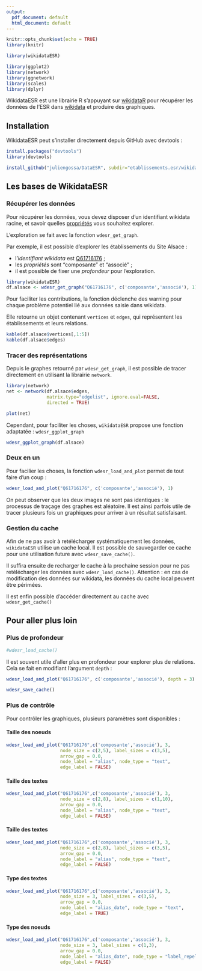 ```yaml
---
output:
  pdf_document: default
  html_document: default
---
```



```r
knitr::opts_chunk$set(echo = TRUE)
library(knitr)

library(wikidataESR)

library(ggplot2)
library(network)
library(ggnetwork)
library(scales)
library(dplyr)
```

WikidataESR est une librairie R s'appuyant sur [wikidataR](https://cran.r-project.org/web/packages/WikidataR/index.html) pour récupérer les données de l'ESR dans [wikidata](https://www.wikidata.org) et produire des graphiques.

## Installation 

WikidataESR peut s'installer directement depuis GitHub avec devtools :

```r
install.packages("devtools")
library(devtools)

install_github("juliengossa/DataESR", subdir="etablissements.esr/wikidataESR")
```

## Les bases de WikidataESR

### Récupérer les données

Pour récupérer les données, vous devez disposer d'un identifiant wikidata racine, et savoir quelles [propriétés](https://github.com/juliengossa/DataESR/tree/master/etablissements.esr#liste-proprietes) vous souhaitez explorer.

L'exploration se fait avec la fonction `wdesr_get_graph`.

Par exemple, il est possible d'explorer les établissements du Site Alsace :

- l'_identifiant wikidata_ est [Q61716176](https://www.wikidata.org/wiki/Q61716176) ;
- les _propriétés_ sont "composante" et "associé" ;
- il est possible de fixer une _profondeur_ pour l'exploration.


```r
library(wikidataESR)
df.alsace <- wdesr_get_graph("Q61716176", c('composante','associé'), 1)
```

Pour faciliter les contributions, la fonction déclenche des warning pour chaque problème potentiel lié aux données saisie dans wikidata. 

Elle retourne un objet contenant `vertices` et `edges`, qui représentent les établissements et leurs relations.

```r
kable(df.alsace$vertices[,1:5])
kable(df.alsace$edges)
```

### Tracer des représentations

Depuis le graphes retourné par `wdesr_get_graph`, il est possible de tracer directement en utilisant la librairie `network`.

```r
library(network)
net <- network(df.alsace$edges,
               matrix.type="edgelist", ignore.eval=FALSE,
               directed = TRUE)

plot(net)
```

Cependant, pour faciliter les choses, `wikidataESR` propose une fonction adaptatée : `wdesr_ggplot_graph`

```r
wdesr_ggplot_graph(df.alsace)
```

### Deux en un

Pour facilier les choses, la fonction `wdesr_load_and_plot` permet de tout faire d'un coup :

```r
wdesr_load_and_plot("Q61716176", c('composante','associé'), 1)
```

On peut observer que les deux images ne sont pas identiques : le processus de traçage des graphes est aléatoire. Il est ainsi parfois utile de tracer plusieurs fois un graphiques pour arriver à un résultat satisfaisant.

### Gestion du cache

Afin de ne pas avoir à retélécharger systématiquement les données, `wikidataESR` utilise un cache local. Il est possible de sauvegarder ce cache pour une utilisation future avec `wdesr_save_cache()`.

Il suffira ensuite de recharger le cache à la prochaine session pour ne pas retélécharger les données avec `wdesr_load_cache()`. Attention : en cas de modification des données sur wikidata, les données du cache local peuvent être périmées.

Il est enfin possible d'accéder directement au cache avec `wdesr_get_cache()`


## Pour aller plus loin

### Plus de profondeur 

```r
#wdesr_load_cache()
```

Il est souvent utile d'aller plus en profondeur pour explorer plus de relations. Cela se fait en modifiant l'argument `depth` :

```r
wdesr_load_and_plot("Q61716176", c('composante','associé'), depth = 3)
```

```r
wdesr_save_cache()
```


### Plus de contrôle 

Pour contrôler les graphiques, plusieurs paramètres sont disponibles :

#### Taille des noeuds 

```r
wdesr_load_and_plot("Q61716176",c('composante','associé'), 3,
                    node_size = c(2,5), label_sizes = c(3,5), 
                    arrow_gap = 0.0,
                    node_label = "alias", node_type = "text",
                    edge_label = FALSE)
```

#### Taille des textes

```r
wdesr_load_and_plot("Q61716176",c('composante','associé'), 3,
                    node_size = c(2,8), label_sizes = c(1,10), 
                    arrow_gap = 0.0,
                    node_label = "alias", node_type = "text",
                    edge_label = FALSE)
```

#### Taille des textes

```r
wdesr_load_and_plot("Q61716176",c('composante','associé'), 3,
                    node_size = c(2,8), label_sizes = c(3,5), 
                    arrow_gap = 0.0,
                    node_label = "alias", node_type = "text",
                    edge_label = FALSE)
```

#### Type des textes

```r
wdesr_load_and_plot("Q61716176",c('composante','associé'), 3,
                    node_size = 3, label_sizes = c(3,5), 
                    arrow_gap = 0.0,
                    node_label = "alias_date", node_type = "text",
                    edge_label = TRUE)
```

#### Type des noeuds

```r
wdesr_load_and_plot("Q61716176",c('composante','associé'), 3,
                    node_size = 3, label_sizes = c(1,3), 
                    arrow_gap = 0.0,
                    node_label = "alias_date", node_type = "label_repel",
                    edge_label = FALSE)
```

